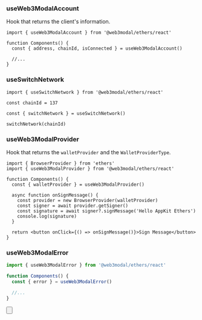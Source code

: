 
### useWeb3ModalAccount

Hook that returns the client's information.

```tsx
import { useWeb3ModalAccount } from '@web3modal/ethers/react'

function Components() {
  const { address, chainId, isConnected } = useWeb3ModalAccount()

  //...
}
```

### useSwitchNetwork

```tsx
import { useSwitchNetwork } from '@web3modal/ethers/react'

const chainId = 137

const { switchNetwork } = useSwitchNetwork()

switchNetwork(chainId)
```

### useWeb3ModalProvider

Hook that returns the `walletProvider` and the `WalletProviderType`.

```tsx
import { BrowserProvider } from 'ethers'
import { useWeb3ModalProvider } from '@web3modal/ethers/react'

function Components() {
  const { walletProvider } = useWeb3ModalProvider()

  async function onSignMessage() {
    const provider = new BrowserProvider(walletProvider)
    const signer = await provider.getSigner()
    const signature = await signer?.signMessage('Hello AppKit Ethers')
    console.log(signature)
  }

  return <button onClick={() => onSignMessage()}>Sign Message</button>
}
```

### useWeb3ModalError

```ts
import { useWeb3ModalError } from '@web3modal/ethers/react'

function Components() {
  const { error } = useWeb3ModalError()

  //...
}
```

<Button
  name="Learn More About Ethers"
  url="https://docs.ethers.org/v6/getting-started/#starting-blockchain"
/>
